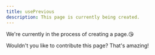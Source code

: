 ```yaml
---
title: usePrevious
description: This page is currently being created.
---
```


We're currently in the process of creating a page.😘

Wouldn't you like to contribute this page? That's amazing!
